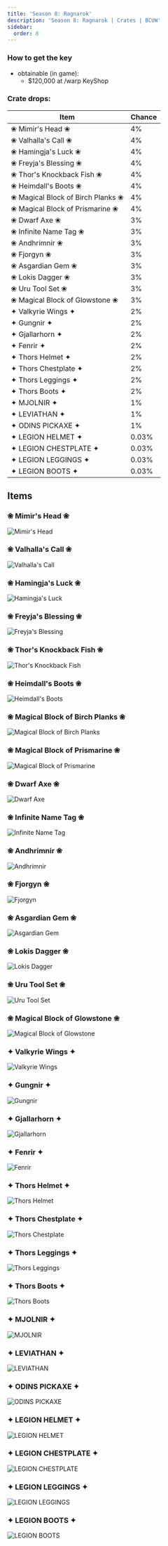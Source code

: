 ```yaml
---
title: 'Season 8: Ragnarok'
description: 'Season 8: Ragnarok | Crates | BCUW'
sidebar:
  order: 8
---
```


### How to get the key
- obtainable (in game):
  - $120,000 at /warp KeyShop

### Crate drops:

| Item                                 | Chance |
|--------------------------------------|--------|
| ❀ Mimir's Head ❀                    | 4%     |
| ❀ Valhalla's Call ❀                 | 4%     |
| ❀ Hamingja's Luck ❀                 | 4%     |
| ❀ Freyja's Blessing ❀               | 4%     |
| ❀ Thor's Knockback Fish ❀           | 4%     |
| ❀ Heimdall's Boots ❀                | 4%     |
| ❀ Magical Block of Birch Planks ❀   | 4%     |
| ❀ Magical Block of Prismarine ❀     | 4%     |
| ❀ Dwarf Axe ❀                       | 3%     |
| ❀ Infinite Name Tag ❀               | 3%     |
| ❀ Andhrimnir ❀                      | 3%     |
| ❀ Fjorgyn ❀                         | 3%     |
| ❀ Asgardian Gem ❀                   | 3%     |
| ❀ Lokis Dagger ❀                    | 3%     |
| ❀ Uru Tool Set ❀                    | 3%     |
| ❀ Magical Block of Glowstone ❀      | 3%     |
| ✦ Valkyrie Wings ✦                  | 2%     |
| ✦ Gungnir ✦                         | 2%     |
| ✦ Gjallarhorn ✦                     | 2%     |
| ✦ Fenrir ✦                          | 2%     |
| ✦ Thors Helmet ✦                    | 2%     |
| ✦ Thors Chestplate ✦                | 2%     |
| ✦ Thors Leggings ✦                  | 2%     |
| ✦ Thors Boots ✦                     | 2%     |
| ✦ MJOLNIR ✦                         | 1%     |
| ✦ LEVIATHAN ✦                       | 1%     |
| ✦ ODINS PICKAXE ✦                   | 1%     |
| ✦ LEGION HELMET ✦                   | 0.03%  |
| ✦ LEGION CHESTPLATE ✦               | 0.03%  |
| ✦ LEGION LEGGINGS ✦                 | 0.03%  |
| ✦ LEGION BOOTS ✦                    | 0.03%  |

## Items

### ❀ Mimir's Head ❀
![Mimir's Head](https://cdn.bcuw.xyz/2D/ragnarok/mimirs_head.png)

### ❀ Valhalla's Call ❀
![Valhalla's Call](https://cdn.bcuw.xyz/2D/ragnarok/valhallas_call.png)

### ❀ Hamingja's Luck ❀
![Hamingja's Luck](https://cdn.bcuw.xyz/2D/ragnarok/hamingjas_luck.png)

### ❀ Freyja's Blessing ❀
![Freyja's Blessing](https://cdn.bcuw.xyz/2D/ragnarok/freyjas_blessing.png)

### ❀ Thor's Knockback Fish ❀
![Thor's Knockback Fish](https://cdn.bcuw.xyz/2D/ragnarok/thors_knockback_fish.png)

### ❀ Heimdall's Boots ❀
![Heimdall's Boots](https://cdn.bcuw.xyz/2D/ragnarok/heimdalls_boots.png)

### ❀ Magical Block of Birch Planks ❀
![Magical Block of Birch Planks](https://cdn.bcuw.xyz/2D/ragnarok/magical_block_of_birch_planks.png)

### ❀ Magical Block of Prismarine ❀
![Magical Block of Prismarine](https://cdn.bcuw.xyz/2D/ragnarok/magical_block_of_prismarine.png)

### ❀ Dwarf Axe ❀
![Dwarf Axe](https://cdn.bcuw.xyz/2D/ragnarok/dwarf_axe.png)

### ❀ Infinite Name Tag ❀
![Infinite Name Tag](https://cdn.bcuw.xyz/2D/ragnarok/infinite_name_tag.png)

### ❀ Andhrimnir ❀
![Andhrimnir](https://cdn.bcuw.xyz/2D/ragnarok/andhrimnir.png)

### ❀ Fjorgyn ❀
![Fjorgyn](https://cdn.bcuw.xyz/2D/ragnarok/fjorgyn.png)

### ❀ Asgardian Gem ❀
![Asgardian Gem](https://cdn.bcuw.xyz/2D/ragnarok/asgardian_gem.png)

### ❀ Lokis Dagger ❀
![Lokis Dagger](https://cdn.bcuw.xyz/2D/ragnarok/lokis_dagger.png)

### ❀ Uru Tool Set ❀
![Uru Tool Set](https://cdn.bcuw.xyz/2D/ragnarok/uru_tool_set.png)

### ❀ Magical Block of Glowstone ❀
![Magical Block of Glowstone](https://cdn.bcuw.xyz/2D/ragnarok/magical_block_of_glowstone.png)

### ✦ Valkyrie Wings ✦
![Valkyrie Wings](https://cdn.bcuw.xyz/2D/ragnarok/valkyrie_wings.png)

### ✦ Gungnir ✦
![Gungnir](https://cdn.bcuw.xyz/2D/ragnarok/gungnir.png)

### ✦ Gjallarhorn ✦
![Gjallarhorn](https://cdn.bcuw.xyz/2D/ragnarok/gjallarhorn.png)

### ✦ Fenrir ✦
![Fenrir](https://cdn.bcuw.xyz/2D/ragnarok/fenrir.png)

### ✦ Thors Helmet ✦
![Thors Helmet](https://cdn.bcuw.xyz/2D/ragnarok/thors_helmet.png)

### ✦ Thors Chestplate ✦
![Thors Chestplate](https://cdn.bcuw.xyz/2D/ragnarok/thors_chestplate.png)

### ✦ Thors Leggings ✦
![Thors Leggings](https://cdn.bcuw.xyz/2D/ragnarok/thors_leggings.png)

### ✦ Thors Boots ✦
![Thors Boots](https://cdn.bcuw.xyz/2D/ragnarok/thors_boots.png)

### ✦ MJOLNIR ✦
![MJOLNIR](https://cdn.bcuw.xyz/2D/ragnarok/mjolnir.png)

### ✦ LEVIATHAN ✦
![LEVIATHAN](https://cdn.bcuw.xyz/2D/ragnarok/leviathan.png)

### ✦ ODINS PICKAXE ✦
![ODINS PICKAXE](https://cdn.bcuw.xyz/2D/ragnarok/odins_pickaxe.png)

### ✦ LEGION HELMET ✦
![LEGION HELMET](https://cdn.bcuw.xyz/2D/ragnarok/legion_helmet.png)

### ✦ LEGION CHESTPLATE ✦
![LEGION CHESTPLATE](https://cdn.bcuw.xyz/2D/ragnarok/legion_chestplate.png)

### ✦ LEGION LEGGINGS ✦
![LEGION LEGGINGS](https://cdn.bcuw.xyz/2D/ragnarok/legion_leggings.png)

### ✦ LEGION BOOTS ✦
![LEGION BOOTS](https://cdn.bcuw.xyz/2D/ragnarok/legion_boots.png)

